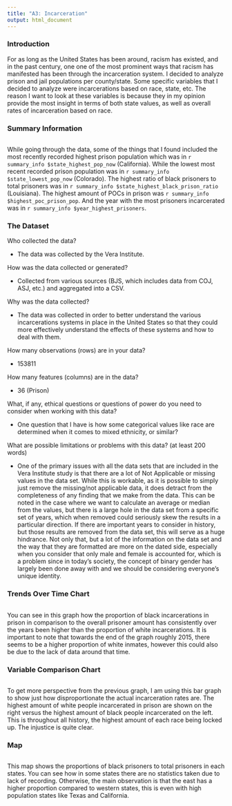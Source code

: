 ```yaml
---
title: "A3: Incarceration"
output: html_document
---
```


### Introduction

For as long as the United States has been around, racism has existed, and in the past century, one one of the most prominent ways that racism has manifested has been through the incarceration system. I decided to analyze prison and jail populations per county/state. Some specific variables that I decided to analyze were incarcerations based on race, state, etc. The reason I want to look at these variables is because they in my opinion provide the most insight in terms of both state values, as well as overall rates of incarceration based on race.

### Summary Information

```r
```

While going through the data, some of the things that I found included the most recently recorded highest prison population which was in `r summary_info $state_highest_pop_now` (California). While the lowest most recent recorded prison population was in `r summary_info $state_lowest_pop_now` (Colorado). The highest ratio of black prisoners to total prisoners was in `r summary_info $state_highest_black_prison_ratio` (Louisiana). The highest amount of POCs in prison was `r summary_info $highest_poc_prison_pop`. And the year with the most prisoners incarcerated was in `r summary_info $year_highest_prisoners`.


### The Dataset

Who collected the data?  

- The data was collected by the Vera Institute.

How was the data collected or generated?  

- Collected from various sources (BJS, which includes data from COJ, ASJ, etc.) and aggregated into a CSV.

Why was the data collected?  

- The data was collected in order to better understand the various incarcerations systems in place in the United States so that they could more effectively understand the effects of these systems and how to deal with them.

How many observations (rows) are in your data?  

- 153811

How many features (columns) are in the data?  

- 36 (Prison)

What, if any, ethical questions or questions of power do you need to consider when working with this data? 

- One question that I have is how some categorical values like race are determined when it comes to mixed ethnicity, or similar?

What are possible limitations or problems with this data?   (at least 200 words)

- One of the primary issues with all the data sets that are included in the Vera Institute study is that there are a lot of Not Applicable or missing values in the data set. While this is workable, as it is possible to simply just remove the missing/not applicable data, it does detract from the completeness of any finding that we make from the data. This can be noted in the case where we want to calculate an average or median from the values, but there is a large hole in the data set from a specific set of years, which when removed could seriously skew the results in a particular direction. If there are important years to consider in history, but those results are removed from the data set, this will serve as a huge hindrance. Not only that, but a lot of the information on the data set and the way that they are formatted are more on the dated side, especially when you consider that only male and female is accounted for, which is a problem since in today’s society, the concept of binary gender has largely been done away with and we should be considering everyone’s unique identity.


### Trends Over Time Chart

```r
```

You can see in this graph how the proportion of black incarcerations in prison in comparison to the overall prisoner amount has consistently over the years been higher than the proportion of white incarcerations. It is important to note that towards the end of the graph roughly 2015, there seems to be a higher proportion of white inmates, however this could also be due to the lack of data around that time.

### Variable Comparison Chart

```r
```

To get more perspective from the previous graph, I am using this bar graph to show just how disproportionate the actual incarceration rates are. The highest amount of white people incarcerated in prison are shown on the right versus the highest amount of black people incarcerated on the left. This is throughout all history, the highest amount of each race being locked up. The injustice is quite clear.

### Map
```r
```

This map shows the proportions of black prisoners to total prisoners in each states. You can see how in some states there are no statistics taken due to lack of recording. Otherwise, the main observation is that the east has a higher proportion compared to western states, this is even with high population states like Texas and California.


